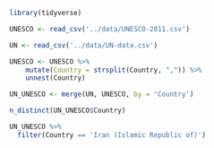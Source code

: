```r
library(tidyverse)
```

```r
UNESCO <- read_csv('../data/UNESCO-2011.csv')
```

```r
UN <- read_csv('../data/UN-data.csv')
```
```r
UNESCO <- UNESCO %>% 
    mutate(Country = strsplit(Country, ",")) %>% 
    unnest(Country)
```

```r
UN_UNESCO <- merge(UN, UNESCO, by = 'Country')
```

```r
n_distinct(UN_UNESCO$Country)
```
```r
UN_UNESCO %>% 
  filter(Country == 'Iran (Islamic Republic of)')
```

